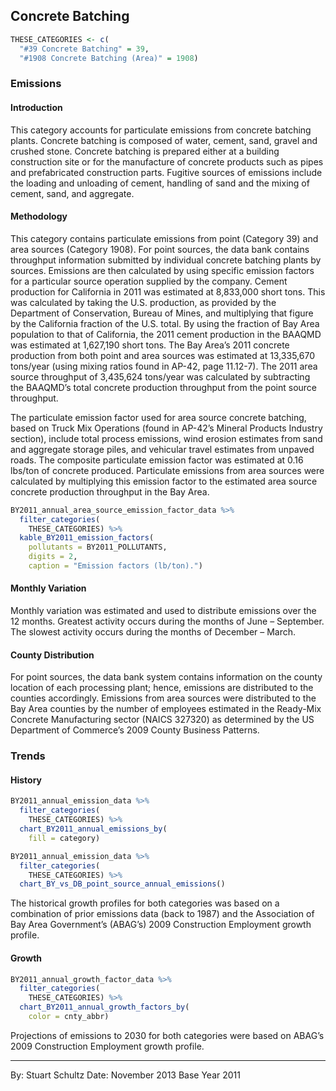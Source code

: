 ## Concrete Batching {#indcom-concrete-batching}

```r
THESE_CATEGORIES <- c(
  "#39 Concrete Batching" = 39,
  "#1908 Concrete Batching (Area)" = 1908)
```

### Emissions

#### Introduction {-}

This category accounts for particulate emissions from concrete batching plants. Concrete batching is composed of water, cement, sand, gravel and crushed stone. Concrete batching is prepared either at a building construction site or for the manufacture of concrete products such as pipes and prefabricated construction parts. Fugitive sources of emissions include the loading and unloading of cement, handling of sand and the mixing of cement, sand, and aggregate.

#### Methodology {-}

This category contains particulate emissions from point (Category 39) and area sources (Category 1908). For point sources, the data bank contains throughput information submitted by individual concrete batching plants by sources. Emissions are then calculated by using specific emission factors for a particular source operation supplied by the company.
Cement production for California in 2011 was estimated at 8,833,000 short tons. This was calculated by taking the U.S. production, as provided by the Department of Conservation, Bureau of Mines, and multiplying that figure by the California fraction of the U.S. total. By using the fraction of Bay Area population to that of California, the 2011 cement production in the BAAQMD was estimated at 1,627,190 short tons. The Bay Area’s 2011 concrete production from both point and area sources was estimated at 13,335,670 tons/year (using mixing ratios found in AP-42, page 11.12-7). The 2011 area source throughput of 3,435,624 tons/year was calculated by subtracting the BAAQMD’s total concrete production throughput from the point source throughput.

The particulate emission factor used for area source concrete batching, based on Truck Mix Operations (found in AP-42’s Mineral Products Industry section), include total process emissions, wind erosion estimates from sand and aggregate storage piles, and vehicular travel estimates from unpaved roads. The composite particulate emission factor was estimated at 0.16 lbs/ton of concrete produced. Particulate emissions from area sources were calculated by multiplying this emission factor to the estimated area source concrete production throughput in the Bay Area.

```r
BY2011_annual_area_source_emission_factor_data %>%
  filter_categories(
    THESE_CATEGORIES) %>%
  kable_BY2011_emission_factors(
    pollutants = BY2011_POLLUTANTS,
    digits = 2,
    caption = "Emission factors (lb/ton).")
```

#### Monthly Variation {-}

Monthly variation was estimated and used to distribute emissions over the 12 months. Greatest activity occurs during the months of June – September. The slowest activity occurs during the months of December – March.

#### County Distribution {-}

For point sources, the data bank system contains information on the county location of each processing plant; hence, emissions are distributed to the counties accordingly. Emissions from area sources were distributed to the Bay Area counties by the number of employees estimated in the Ready-Mix Concrete Manufacturing sector (NAICS 327320) as determined by the US Department of Commerce’s 2009 County Business Patterns.

### Trends {#indcom-concrete-batching-trend}

#### History {-}

```r
BY2011_annual_emission_data %>%
  filter_categories(
    THESE_CATEGORIES) %>%
  chart_BY2011_annual_emissions_by(
    fill = category) 
```

```r
BY2011_annual_emission_data %>%
  filter_categories(
    THESE_CATEGORIES) %>%
  chart_BY_vs_DB_point_source_annual_emissions()
```

The historical growth profiles for both categories was based on a combination of prior emissions data (back to 1987) and the Association of Bay Area Government’s (ABAG’s) 2009 Construction Employment growth profile.

#### Growth {-}

```r
BY2011_annual_growth_factor_data %>%
  filter_categories(
    THESE_CATEGORIES) %>%
  chart_BY2011_annual_growth_factors_by(
    color = cnty_abbr) 
```

Projections of emissions to 2030 for both categories were based on ABAG’s 2009 Construction Employment growth profile.

***

By: Stuart Schultz 
Date: November 2013 
Base Year 2011
